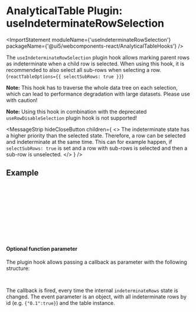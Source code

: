 
<Meta title="Data Display / AnalyticalTable / Plugin Hooks / useIndeterminateRowSelection" />

# AnalyticalTable Plugin: useIndeterminateRowSelection

<ImportStatement moduleName={'useIndeterminateRowSelection'} packageName={'@ui5/webcomponents-react/AnalyticalTableHooks'} />

The `useIndeterminateRowSelection` plugin hook allows marking parent rows as indeterminate when a child row is selected.
When using this hook, it is recommended to also select all sub-rows when selecting a row. (`reactTableOptions={{ selectSubRows: true }}`)

**Note:** This hook has to traverse the whole data tree on each selection, which can lead to performance degradation with large datasets. Please use with caution!

**Note:** Using this hook in combination with the deprecated `useRowDisableSelection` plugin hook is not supported!

<MessageStrip
  hideCloseButton
  children={
    <>
      The indeterminate state has a higher priority than the selected state. Therefore, a row can be selected and
      indeterminate at the same time. This can for example happen, if <code>selectSubRows: true</code> is set and a row
      with sub-rows is selected and then a sub-row is unselected.
    </>
  }
/>

## Example

<Canvas sourceState="none" of={ComponentStories.PluginIndeterminateRowSelection} />

```jsx
const tableHooks = [useIndeterminateRowSelection()]; // should be memoized

<AnalyticalTable
  selectionMode={AnalyticalTableSelectionMode.Multiple}
  data={data}
  columns={columns}
  isTreeTable
  tableHooks={tableHooks}
  reactTableOptions={{ selectSubRows: true }}
/>
```

#### Optional function parameter

The plugin hook allows passing a callback as parameter with the following structure:

```js
({indeterminateRowsById, tableInstance}) => void;
```

The callback is fired, every time the internal `indeterminateRows` state is changed.
The event parameter is an object, with all indeterminate rows by id (e.g. `{"0.1":true}`) and the table instance.

<Footer />
